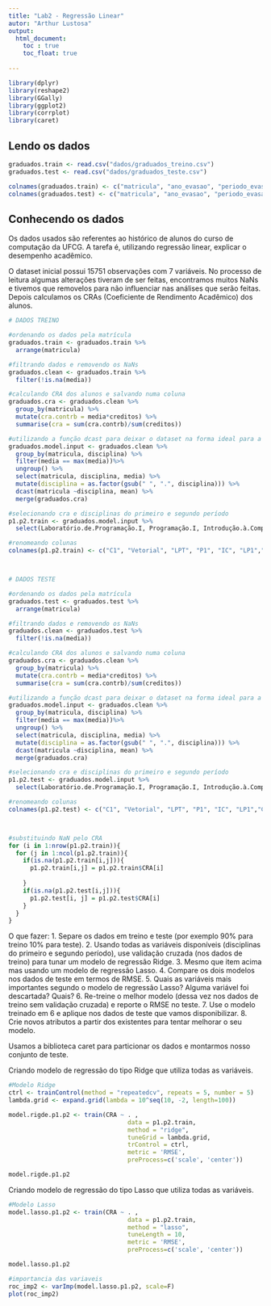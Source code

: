 ```yaml
---
title: "Lab2 - Regressão Linear"
autor: "Arthur Lustosa"
output: 
  html_document:
    toc : true
    toc_float: true
    
---
```


```r
library(dplyr)
library(reshape2)
library(GGally)
library(ggplot2)
library(corrplot)
library(caret)
```


## Lendo os dados

```r
graduados.train <- read.csv("dados/graduados_treino.csv")
graduados.test <- read.csv("dados/graduados_teste.csv")
```

```r
colnames(graduados.train) <- c("matricula", "ano_evasao", "periodo_evasao", "cod_disciplina", "disciplina", "creditos", "media")
colnames(graduados.test) <- c("matricula", "ano_evasao", "periodo_evasao", "cod_disciplina", "disciplina", "creditos", "media")
```

## Conhecendo os dados
Os dados usados são referentes ao histórico de alunos do curso de computação da UFCG. A tarefa é, utilizando regressão linear, explicar o desempenho acadêmico.

O dataset inicial possui 15751 observações com 7 variáveis. No processo de leitura algumas alterações tiveram de ser feitas, encontramos muitos NaNs e tivemos que removelos para não influenciar nas análises que serão feitas. Depois calculamos os CRAs (Coeficiente de Rendimento Acadêmico) dos alunos. 
```r

# DADOS TREINO

#ordenando os dados pela matrícula
graduados.train <- graduados.train %>%
  arrange(matricula)

#filtrando dados e removendo os NaNs
graduados.clean <- graduados.train %>%
  filter(!is.na(media))

#calculando CRA dos alunos e salvando numa coluna
graduados.cra <- graduados.clean %>%
  group_by(matricula) %>%
  mutate(cra.contrb = media*creditos) %>%
  summarise(cra = sum(cra.contrb)/sum(creditos))

#utilizando a função dcast para deixar o dataset na forma ideal para a análise
graduados.model.input <- graduados.clean %>%
  group_by(matricula, disciplina) %>%
  filter(media == max(media))%>%
  ungroup() %>%
  select(matricula, disciplina, media) %>%
  mutate(disciplina = as.factor(gsub(" ", ".", disciplina))) %>%
  dcast(matricula ~disciplina, mean) %>%
  merge(graduados.cra)

#selecionando cra e disciplinas do primeiro e segundo período
p1.p2.train <- graduados.model.input %>%
  select(Laboratório.de.Programação.I, Programação.I, Introdução.à.Computação, Cálculo.Diferencial.e.Integral.I, Álgebra.Vetorial.e.Geometria.Analítica, Leitura.e.Produção.de.Textos, Cálculo.Diferencial.e.Integral.II, Matemática.Discreta, Programação.II, Teoria.dos.Grafos, Fundamentos.de.Física.Clássica, Laboratório.de.Programação.II, cra)

#renomeando colunas
colnames(p1.p2.train) <- c("C1", "Vetorial", "LPT", "P1", "IC", "LP1","C2", "Discreta", "P2", "Grafos", "Física", "LP2", "CRA")



# DADOS TESTE

#ordenando os dados pela matrícula
graduados.test <- graduados.test %>%
  arrange(matricula)

#filtrando dados e removendo os NaNs
graduados.clean <- graduados.test %>%
  filter(!is.na(media))

#calculando CRA dos alunos e salvando numa coluna
graduados.cra <- graduados.clean %>%
  group_by(matricula) %>%
  mutate(cra.contrb = media*creditos) %>%
  summarise(cra = sum(cra.contrb)/sum(creditos))

#utilizando a função dcast para deixar o dataset na forma ideal para a análise
graduados.model.input <- graduados.clean %>%
  group_by(matricula, disciplina) %>%
  filter(media == max(media))%>%
  ungroup() %>%
  select(matricula, disciplina, media) %>%
  mutate(disciplina = as.factor(gsub(" ", ".", disciplina))) %>%
  dcast(matricula ~disciplina, mean) %>%
  merge(graduados.cra)

#selecionando cra e disciplinas do primeiro e segundo período
p1.p2.test <- graduados.model.input %>%
  select(Laboratório.de.Programação.I, Programação.I, Introdução.à.Computação, Cálculo.Diferencial.e.Integral.I, Álgebra.Vetorial.e.Geometria.Analítica, Leitura.e.Produção.de.Textos, Cálculo.Diferencial.e.Integral.II, Matemática.Discreta, Programação.II, Teoria.dos.Grafos, Fundamentos.de.Física.Clássica, Laboratório.de.Programação.II, cra)

#renomeando colunas
colnames(p1.p2.test) <- c("C1", "Vetorial", "LPT", "P1", "IC", "LP1","C2", "Discreta", "P2", "Grafos", "Física", "LP2", "CRA")



#substituindo NaN pelo CRA
for (i in 1:nrow(p1.p2.train)){
  for (j in 1:ncol(p1.p2.train)){
    if(is.na(p1.p2.train[i,j])){
      p1.p2.train[i,j] = p1.p2.train$CRA[i]
      
    }
    if(is.na(p1.p2.test[i,j])){
      p1.p2.test[i, j] = p1.p2.test$CRA[i]
    }
  }
}


```



O que fazer:
1. Separe os dados em treino e teste (por exemplo 90% para treino 10% para teste).
2. Usando todas as variáveis disponíveis (disciplinas do primeiro e segundo período), use validação cruzada (nos dados de treino) para tunar um modelo de regressão Ridge.
3. Mesmo que item acima mas usando um modelo de regressão Lasso.
4. Compare os dois modelos nos dados de teste em termos de RMSE.
5. Quais as variáveis mais importantes segundo o modelo de regressão Lasso? Alguma variável foi descartada? Quais?
6. Re-treine o melhor modelo (dessa vez nos dados de treino sem validação cruzada) e reporte o RMSE no teste.
7. Use o modelo treinado em 6 e aplique nos dados de teste que vamos disponibilizar.
8. Crie novos atributos a partir dos existentes para tentar melhorar o seu modelo.


Usamos a biblioteca caret para particionar os dados e montarmos nosso conjunto de teste.




Criando modelo de regressão do tipo Ridge que utiliza todas as variáveis.




```r
#Modelo Ridge
ctrl <- trainControl(method = "repeatedcv", repeats = 5, number = 5)
lambda.grid <- expand.grid(lambda = 10^seq(10, -2, length=100))

model.rigde.p1.p2 <- train(CRA ~ . ,
                                 data = p1.p2.train,
                                 method = "ridge",
                                 tuneGrid = lambda.grid,
                                 trControl = ctrl,
                                 metric = 'RMSE',
                                 preProcess=c('scale', 'center'))

model.rigde.p1.p2

```

Criando modelo de regressão do tipo Lasso que utiliza todas as variáveis.

```r
#Modelo Lasso
model.lasso.p1.p2 <- train(CRA ~ . ,
                                 data = p1.p2.train,
                                 method = "lasso",
                                 tuneLength = 10,
                                 metric = 'RMSE',
                                 preProcess=c('scale', 'center'))

model.lasso.p1.p2 

#importancia das variaveis
roc_imp2 <- varImp(model.lasso.p1.p2, scale=F)
plot(roc_imp2)

```





